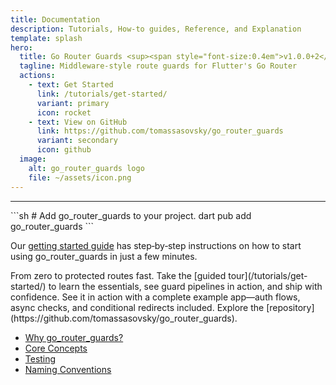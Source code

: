```yaml
---
title: Documentation
description: Tutorials, How‑to guides, Reference, and Explanation
template: splash
hero:
  title: Go Router Guards <sup><span style="font-size:0.4em">v1.0.0+2</span></sup>
  tagline: Middleware-style route guards for Flutter's Go Router
  actions:
    - text: Get Started
      link: /tutorials/get-started/
      variant: primary
      icon: rocket
    - text: View on GitHub
      link: https://github.com/tomassasovsky/go_router_guards
      variant: secondary
      icon: github
  image:
    alt: go_router_guards logo
    file: ~/assets/icon.png
---
```



<hr />

<CardGrid>

<SplitCard title="Get Started" icon="rocket">
  ```sh
  # Add go_router_guards to your project.
  dart pub add go_router_guards
  ```

  Our [getting started guide](/tutorials/get-started/) has step‑by‑step instructions on how to start using go_router_guards in just a few minutes.

</SplitCard>

<Card title="Take a guided tour" icon="star">
  From zero to protected routes fast. Take the [guided tour](/tutorials/get-started/) to learn the essentials, see guard pipelines in action, and ship with confidence.
</Card>

<Card title="Build with Guards" icon="laptop">
  See it in action with a complete example app—auth flows, async checks, and conditional redirects included. Explore the [repository](https://github.com/tomassasovsky/go_router_guards).
</Card>

</CardGrid>

<ListCard title="Learn" icon="open-book">

  - [Why go_router_guards?](/explanation/why-go-router-guards)
  - [Core Concepts](/explanation/core-concepts)
  - [Testing](/how-to/testing)
  - [Naming Conventions](/reference/naming-conventions)

</ListCard>

<Discord joinCta="Star us on GitHub" href="https://github.com/tomassasovsky/go_router_guards" />
